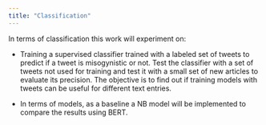 ```yaml
---
title: "Classification"
---
```


In terms of classification this work will experiment on:

- Training a supervised classifier trained with a labeled set of tweets to predict if a tweet is misogynistic or not. Test the classifier with a set of tweets not used for training and test it with a small set of new articles to evaluate its precision. The objective is to find out if training models with tweets can be useful for different text entries.

- In terms of models, as a baseline a NB model will be implemented to compare the results using BERT.
